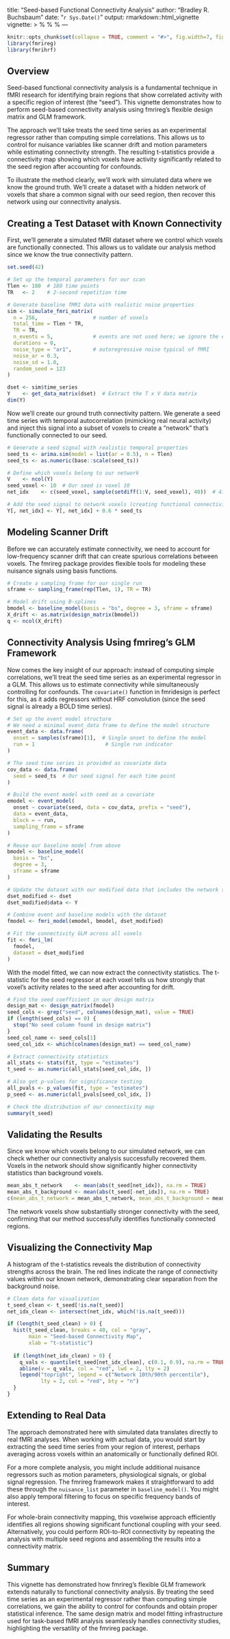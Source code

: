 title: "Seed-based Functional Connectivity Analysis"
author: "Bradley R. Buchsbaum"
date: "`r Sys.Date()`"
output: rmarkdown::html_vignette
vignette: >
  %\VignetteIndexEntry{12 Functional Connectivity (Seed-based)}
  %\VignetteEngine{knitr::rmarkdown}
  %\VignetteEncoding{UTF-8}
---

```r
knitr::opts_chunk$set(collapse = TRUE, comment = "#>", fig.width=7, fig.height=5, message=FALSE, warning=FALSE)
library(fmrireg)
library(fmrihrf)
```

## Overview

Seed-based functional connectivity analysis is a fundamental technique in fMRI research for identifying brain regions that show correlated activity with a specific region of interest (the "seed"). This vignette demonstrates how to perform seed-based connectivity analysis using fmrireg's flexible design matrix and GLM framework.

The approach we'll take treats the seed time series as an experimental regressor rather than computing simple correlations. This allows us to control for nuisance variables like scanner drift and motion parameters while estimating connectivity strength. The resulting t-statistics provide a connectivity map showing which voxels have activity significantly related to the seed region after accounting for confounds.

To illustrate the method clearly, we'll work with simulated data where we know the ground truth. We'll create a dataset with a hidden network of voxels that share a common signal with our seed region, then recover this network using our connectivity analysis.

## Creating a Test Dataset with Known Connectivity

First, we'll generate a simulated fMRI dataset where we control which voxels are functionally connected. This allows us to validate our analysis method since we know the true connectivity pattern.

```r
set.seed(42)

# Set up the temporal parameters for our scan
Tlen <- 180  # 180 time points
TR   <- 2    # 2-second repetition time

# Generate baseline fMRI data with realistic noise properties
sim <- simulate_fmri_matrix(
  n = 256,                  # number of voxels
  total_time = Tlen * TR,
  TR = TR,
  n_events = 5,             # events are not used here; we ignore the event_table
  durations = 0,
  noise_type = "ar1",       # autoregressive noise typical of fMRI
  noise_ar = 0.3,
  noise_sd = 1.0,
  random_seed = 123
)

dset <- sim$time_series  
Y    <- get_data_matrix(dset)  # Extract the T x V data matrix
dim(Y)
```

Now we'll create our ground truth connectivity pattern. We generate a seed time series with temporal autocorrelation (mimicking real neural activity) and inject this signal into a subset of voxels to create a "network" that's functionally connected to our seed.

```r
# Generate a seed signal with realistic temporal properties
seed_ts <- arima.sim(model = list(ar = 0.5), n = Tlen)
seed_ts <- as.numeric(base::scale(seed_ts))

# Define which voxels belong to our network
V    <- ncol(Y)
seed_voxel <- 10  # Our seed is voxel 10
net_idx    <- c(seed_voxel, sample(setdiff(1:V, seed_voxel), 40))  # 41 connected voxels

# Add the seed signal to network voxels (creating functional connectivity)
Y[, net_idx] <- Y[, net_idx] + 0.6 * seed_ts
```

## Modeling Scanner Drift

Before we can accurately estimate connectivity, we need to account for low-frequency scanner drift that can create spurious correlations between voxels. The fmrireg package provides flexible tools for modeling these nuisance signals using basis functions.

```r
# Create a sampling frame for our single run
sframe <- sampling_frame(rep(Tlen, 1), TR = TR)

# Model drift using B-splines
bmodel <- baseline_model(basis = "bs", degree = 3, sframe = sframe)
X_drift <- as.matrix(design_matrix(bmodel))
q <- ncol(X_drift)
```

## Connectivity Analysis Using fmrireg's GLM Framework

Now comes the key insight of our approach: instead of computing simple correlations, we'll treat the seed time series as an experimental regressor in a GLM. This allows us to estimate connectivity while simultaneously controlling for confounds. The `covariate()` function in fmridesign is perfect for this, as it adds regressors without HRF convolution (since the seed signal is already a BOLD time series).

```r
# Set up the event model structure
# We need a minimal event_data frame to define the model structure
event_data <- data.frame(
  onset = samples(sframe)[1],  # Single onset to define the model
  run = 1                       # Single run indicator
)

# The seed time series is provided as covariate data
cov_data <- data.frame(
  seed = seed_ts  # Our seed signal for each time point
)

# Build the event model with seed as a covariate
emodel <- event_model(
  onset ~ covariate(seed, data = cov_data, prefix = "seed"),
  data = event_data,
  block = ~ run,
  sampling_frame = sframe
)

# Reuse our baseline model from above
bmodel <- baseline_model(
  basis = "bs", 
  degree = 3, 
  sframe = sframe
)

# Update the dataset with our modified data that includes the network signal
dset_modified <- dset
dset_modified$data <- Y

# Combine event and baseline models with the dataset
fmodel <- fmri_model(emodel, bmodel, dset_modified)

# Fit the connectivity GLM across all voxels
fit <- fmri_lm(
  fmodel,
  dataset = dset_modified
)
```

With the model fitted, we can now extract the connectivity statistics. The t-statistic for the seed regressor at each voxel tells us how strongly that voxel's activity relates to the seed after accounting for drift.

```r
# Find the seed coefficient in our design matrix
design_mat <- design_matrix(fmodel)
seed_cols <- grep("seed", colnames(design_mat), value = TRUE)
if (length(seed_cols) == 0) {
  stop("No seed column found in design matrix")
}
seed_col_name <- seed_cols[1]
seed_col_idx <- which(colnames(design_mat) == seed_col_name)

# Extract connectivity statistics
all_stats <- stats(fit, type = "estimates")
t_seed <- as.numeric(all_stats[seed_col_idx, ])

# Also get p-values for significance testing
all_pvals <- p_values(fit, type = "estimates")
p_seed <- as.numeric(all_pvals[seed_col_idx, ])

# Check the distribution of our connectivity map
summary(t_seed)
```

## Validating the Results

Since we know which voxels belong to our simulated network, we can check whether our connectivity analysis successfully recovered them. Voxels in the network should show significantly higher connectivity statistics than background voxels.

```r
mean_abs_t_network    <- mean(abs(t_seed[net_idx]), na.rm = TRUE)
mean_abs_t_background <- mean(abs(t_seed[-net_idx]), na.rm = TRUE)
c(mean_abs_t_network = mean_abs_t_network, mean_abs_t_background = mean_abs_t_background)
```

The network voxels show substantially stronger connectivity with the seed, confirming that our method successfully identifies functionally connected regions.

## Visualizing the Connectivity Map

A histogram of the t-statistics reveals the distribution of connectivity strengths across the brain. The red lines indicate the range of connectivity values within our known network, demonstrating clear separation from the background noise.

```r
# Clean data for visualization
t_seed_clean <- t_seed[!is.na(t_seed)]
net_idx_clean <- intersect(net_idx, which(!is.na(t_seed)))

if (length(t_seed_clean) > 0) {
  hist(t_seed_clean, breaks = 40, col = "gray", 
       main = "Seed-based Connectivity Map", 
       xlab = "t-statistic")
  
  if (length(net_idx_clean) > 0) {
    q_vals <- quantile(t_seed[net_idx_clean], c(0.1, 0.9), na.rm = TRUE)
    abline(v = q_vals, col = "red", lwd = 2, lty = 2)
    legend("topright", legend = c("Network 10th/90th percentile"), 
           lty = 2, col = "red", bty = "n")
  }
}
```

## Extending to Real Data

The approach demonstrated here with simulated data translates directly to real fMRI analyses. When working with actual data, you would start by extracting the seed time series from your region of interest, perhaps averaging across voxels within an anatomically or functionally defined ROI.

For a more complete analysis, you might include additional nuisance regressors such as motion parameters, physiological signals, or global signal regression. The fmrireg framework makes it straightforward to add these through the `nuisance_list` parameter in `baseline_model()`. You might also apply temporal filtering to focus on specific frequency bands of interest.

For whole-brain connectivity mapping, this voxelwise approach efficiently identifies all regions showing significant functional coupling with your seed. Alternatively, you could perform ROI-to-ROI connectivity by repeating the analysis with multiple seed regions and assembling the results into a connectivity matrix.

## Summary

This vignette has demonstrated how fmrireg's flexible GLM framework extends naturally to functional connectivity analysis. By treating the seed time series as an experimental regressor rather than computing simple correlations, we gain the ability to control for confounds and obtain proper statistical inference. The same design matrix and model fitting infrastructure used for task-based fMRI analysis seamlessly handles connectivity studies, highlighting the versatility of the fmrireg package.

